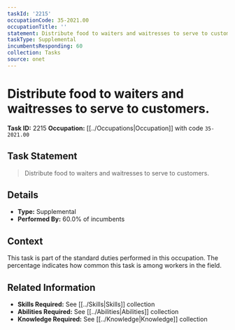 ```yaml
---
taskId: '2215'
occupationCode: 35-2021.00
occupationTitle: ''
statement: Distribute food to waiters and waitresses to serve to customers.
taskType: Supplemental
incumbentsResponding: 60
collection: Tasks
source: onet
---
```

# Distribute food to waiters and waitresses to serve to customers.

**Task ID:** 2215
**Occupation:** [[../Occupations|Occupation]] with code `35-2021.00`

## Task Statement

> Distribute food to waiters and waitresses to serve to customers.

## Details

- **Type:** Supplemental
- **Performed By:** 60.0% of incumbents

## Context

This task is part of the standard duties performed in this occupation. The percentage indicates how common this task is among workers in the field.

## Related Information

- **Skills Required:** See [[../Skills|Skills]] collection
- **Abilities Required:** See [[../Abilities|Abilities]] collection
- **Knowledge Required:** See [[../Knowledge|Knowledge]] collection
